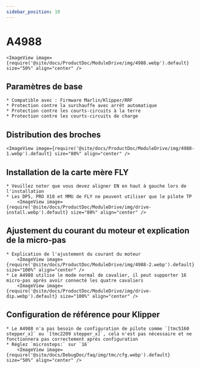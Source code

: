 ```yaml
---
sidebar_position: 10
---
```





# A4988

    <ImageView image={require('@site/docs/ProductDoc/ModuleDrive/img/4988.webp').default} size="50%" align="center" />

## Paramètres de base

    * Compatible avec : Firmware Marlin/Klipper/RRF
    * Protection contre la surchauffe avec arrêt automatique
    * Protection contre les courts-circuits à la terre
    * Protection contre les courts-circuits de charge

## Distribution des broches

    <ImageView image={require('@site/docs/ProductDoc/ModuleDrive/img/4988-1.webp').default} size="80%" align="center" />

## Installation de la carte mère FLY
    * Veuillez noter que vous devez aligner EN en haut à gauche lors de l'installation
    * Les DP5, PRO X10 et MMU de FLY ne peuvent utiliser que le pilote TP
        <ImageView image={require('@site/docs/ProductDoc/ModuleDrive/img/drive-install.webp').default} size="80%" align="center" />

## Ajustement du courant du moteur et explication de la micro-pas
    * Explication de l'ajustement du courant du moteur
        <ImageView image={require('@site/docs/ProductDoc/ModuleDrive/img/4988-2.webp').default} size="100%" align="center" />
    * Le A4988 utilise le mode normal de cavalier, il peut supporter 16 micro-pas après avoir connecté les quatre cavaliers
        <ImageView image={require('@site/docs/ProductDoc/ModuleDrive/img/drive-dip.webp').default} size="100%" align="center" />

## Configuration de référence pour Klipper
    * Le A4988 n'a pas besoin de configuration de pilote comme `[tmc5160 stepper_x]` ou `[tmc2209 stepper_x]`, cela n'est pas nécessaire et ne fonctionnera pas correctement après configuration
    * Réglez `microsteps:` sur `16`
        <ImageView image={require('@site/docs/DebugDoc/faq/img/tmc/cfg.webp').default} size="50%" align="center" />